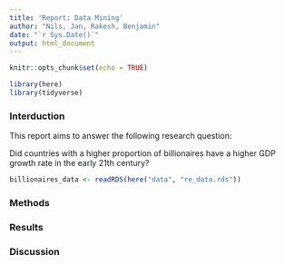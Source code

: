 ```yaml
---
title: 'Report: Data Mining'
author: "Nils, Jan, Rakesh, Benjamin"
date: "`r Sys.Date()`"
output: html_document
---
```


```r
knitr::opts_chunk$set(echo = TRUE)

library(here)
library(tidyverse)
```


### Interduction

This report aims to answer the following research question:

Did countries with a higher proportion of billionaires have a higher GDP growth rate in the early 21th century?



```r
billionaires_data <- readRDS(here("data", "re_data.rds"))
```



### Methods


### Results


### Discussion

